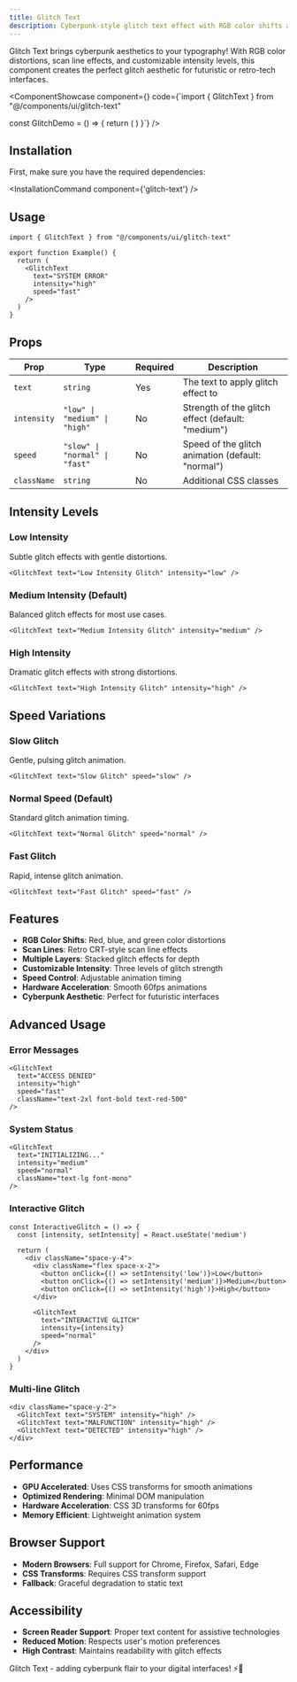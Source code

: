```yaml
---
title: Glitch Text
description: Cyberpunk-style glitch text effect with RGB color shifts and scan lines.
---
```



Glitch Text brings cyberpunk aesthetics to your typography! With RGB color distortions, scan line effects, and customizable intensity levels, this component creates the perfect glitch aesthetic for futuristic or retro-tech interfaces.

<ComponentShowcase component={<GlitchTextShowcase />} code={`import { GlitchText } from "@/components/ui/glitch-text"

const GlitchDemo = () => {
  return (
    <GlitchText
      text="GLITCH EFFECT"
      intensity="high"
      speed="normal"
    />
  )
}`} />

## Installation

First, make sure you have the required dependencies:

<InstallationCommand component={'glitch-text'} />

## Usage

```tsx
import { GlitchText } from "@/components/ui/glitch-text"

export function Example() {
  return (
    <GlitchText
      text="SYSTEM ERROR"
      intensity="high"
      speed="fast"
    />
  )
}
```

## Props

| Prop | Type | Required | Description |
|------|------|----------|-------------|
| `text` | `string` | Yes | The text to apply glitch effect to |
| `intensity` | `"low" \| "medium" \| "high"` | No | Strength of the glitch effect (default: "medium") |
| `speed` | `"slow" \| "normal" \| "fast"` | No | Speed of the glitch animation (default: "normal") |
| `className` | `string` | No | Additional CSS classes |

## Intensity Levels

### Low Intensity
Subtle glitch effects with gentle distortions.

```tsx
<GlitchText text="Low Intensity Glitch" intensity="low" />
```

### Medium Intensity (Default)
Balanced glitch effects for most use cases.

```tsx
<GlitchText text="Medium Intensity Glitch" intensity="medium" />
```

### High Intensity
Dramatic glitch effects with strong distortions.

```tsx
<GlitchText text="High Intensity Glitch" intensity="high" />
```

## Speed Variations

### Slow Glitch
Gentle, pulsing glitch animation.

```tsx
<GlitchText text="Slow Glitch" speed="slow" />
```

### Normal Speed (Default)
Standard glitch animation timing.

```tsx
<GlitchText text="Normal Glitch" speed="normal" />
```

### Fast Glitch
Rapid, intense glitch animation.

```tsx
<GlitchText text="Fast Glitch" speed="fast" />
```

## Features

- **RGB Color Shifts**: Red, blue, and green color distortions
- **Scan Lines**: Retro CRT-style scan line effects
- **Multiple Layers**: Stacked glitch effects for depth
- **Customizable Intensity**: Three levels of glitch strength
- **Speed Control**: Adjustable animation timing
- **Hardware Acceleration**: Smooth 60fps animations
- **Cyberpunk Aesthetic**: Perfect for futuristic interfaces

## Advanced Usage

### Error Messages

```tsx
<GlitchText
  text="ACCESS DENIED"
  intensity="high"
  speed="fast"
  className="text-2xl font-bold text-red-500"
/>
```

### System Status

```tsx
<GlitchText
  text="INITIALIZING..."
  intensity="medium"
  speed="normal"
  className="text-lg font-mono"
/>
```

### Interactive Glitch

```tsx
const InteractiveGlitch = () => {
  const [intensity, setIntensity] = React.useState('medium')

  return (
    <div className="space-y-4">
      <div className="flex space-x-2">
        <button onClick={() => setIntensity('low')}>Low</button>
        <button onClick={() => setIntensity('medium')}>Medium</button>
        <button onClick={() => setIntensity('high')}>High</button>
      </div>

      <GlitchText
        text="INTERACTIVE GLITCH"
        intensity={intensity}
        speed="normal"
      />
    </div>
  )
}
```

### Multi-line Glitch

```tsx
<div className="space-y-2">
  <GlitchText text="SYSTEM" intensity="high" />
  <GlitchText text="MALFUNCTION" intensity="high" />
  <GlitchText text="DETECTED" intensity="high" />
</div>
```

## Performance

- **GPU Accelerated**: Uses CSS transforms for smooth animations
- **Optimized Rendering**: Minimal DOM manipulation
- **Hardware Acceleration**: CSS 3D transforms for 60fps
- **Memory Efficient**: Lightweight animation system

## Browser Support

- **Modern Browsers**: Full support for Chrome, Firefox, Safari, Edge
- **CSS Transforms**: Requires CSS transform support
- **Fallback**: Graceful degradation to static text

## Accessibility

- **Screen Reader Support**: Proper text content for assistive technologies
- **Reduced Motion**: Respects user's motion preferences
- **High Contrast**: Maintains readability with glitch effects

Glitch Text - adding cyberpunk flair to your digital interfaces! ⚡👾